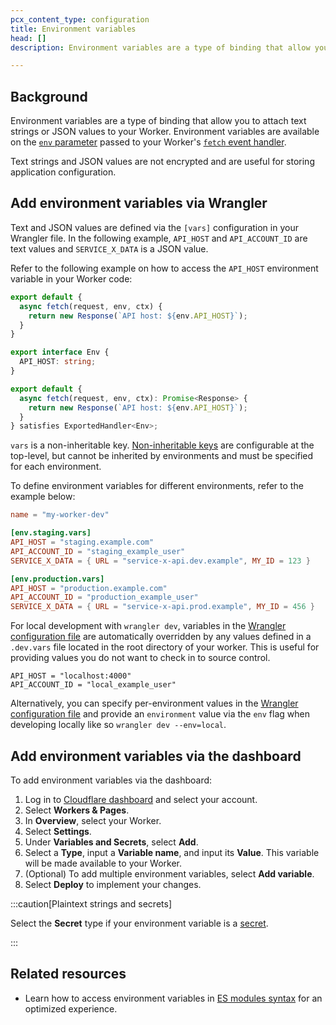 ```yaml
---
pcx_content_type: configuration
title: Environment variables
head: []
description: Environment variables are a type of binding that allow you to attach text strings or JSON values to your Worker

---
```



## Background

Environment variables are a type of binding that allow you to attach text strings or JSON values to your Worker. Environment variables are available on the [`env` parameter](/workers/runtime-apis/handlers/fetch/#parameters) passed to your Worker's [`fetch` event handler](/workers/runtime-apis/handlers/fetch/).

Text strings and JSON values are not encrypted and are useful for storing application configuration.

## Add environment variables via Wrangler

Text and JSON values are defined via the `[vars]` configuration in your Wrangler file. In the following example, `API_HOST` and `API_ACCOUNT_ID` are text values and `SERVICE_X_DATA` is a JSON value.

<Render file="envvar-example" />

Refer to the following example on how to access the `API_HOST` environment variable in your Worker code:

<Tabs> <TabItem label="JavaScript" icon="seti:javascript">

```js
export default {
  async fetch(request, env, ctx) {
    return new Response(`API host: ${env.API_HOST}`);
  }
}
```

</TabItem> <TabItem label="TypeScript" icon="seti:typescript">

```ts
export interface Env {
  API_HOST: string;
}

export default {
  async fetch(request, env, ctx): Promise<Response> {
    return new Response(`API host: ${env.API_HOST}`);
  }
} satisfies ExportedHandler<Env>;
```

</TabItem> </Tabs>

`vars` is a non-inheritable key. [Non-inheritable keys](/workers/wrangler/configuration/#non-inheritable-keys) are configurable at the top-level, but cannot be inherited by environments and must be specified for each environment.

To define environment variables for different environments, refer to the example below:

<WranglerConfig>

```toml
name = "my-worker-dev"

[env.staging.vars]
API_HOST = "staging.example.com"
API_ACCOUNT_ID = "staging_example_user"
SERVICE_X_DATA = { URL = "service-x-api.dev.example", MY_ID = 123 }

[env.production.vars]
API_HOST = "production.example.com"
API_ACCOUNT_ID = "production_example_user"
SERVICE_X_DATA = { URL = "service-x-api.prod.example", MY_ID = 456 }
```

</WranglerConfig>

For local development with `wrangler dev`, variables in the [Wrangler configuration file](/workers/wrangler/configuration/) are automatically overridden by any values defined in a `.dev.vars` file located in the root directory of your worker. This is useful for providing values you do not want to check in to source control.

```shell
API_HOST = "localhost:4000"
API_ACCOUNT_ID = "local_example_user"
```

Alternatively, you can specify per-environment values in the [Wrangler configuration file](/workers/wrangler/configuration/) and provide an `environment` value via the `env` flag when developing locally like so `wrangler dev --env=local`.

## Add environment variables via the dashboard

To add environment variables via the dashboard:

1. Log in to [Cloudflare dashboard](https://dash.cloudflare.com/) and select your account.
2. Select **Workers & Pages**.
3. In **Overview**, select your Worker.
4. Select **Settings**.
5. Under **Variables and Secrets**, select **Add**.
6. Select a **Type**, input a **Variable name**, and input its **Value**. This variable will be made available to your Worker.
7. (Optional) To add multiple environment variables, select **Add variable**.
8. Select **Deploy** to implement your changes.

:::caution[Plaintext strings and secrets]


Select the **Secret** type if your environment variable is a [secret](/workers/configuration/secrets/).


:::

<Render file="env_and_secrets" />

## Related resources

* Learn how to access environment variables in [ES modules syntax](/workers/reference/migrate-to-module-workers/) for an optimized experience.
